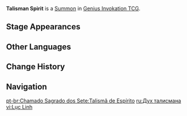 {{Genius Invokation TCG Infobox
|id          = 111073
|image       = Talisman Spirit Summon.png
|type        = Summon
|createdby   = Divine Maiden's Deliverance
|summontype  = Character Card Skill
|usage       = 2
|effect      = '''End Phase:''' Deal 1 {{Color|Cryo DMG}}.<br>'''When this Summon is on the field:''' Opposing character(s) take +1 {{Color|Cryo DMG}} and '''Physical DMG'''.
}}
'''Talisman Spirit''' is a [[Summon]] in [[Genius Invokation TCG]].

==Stage Appearances==
{{Genius Invokation TCG Stage Appearances|createdby=Shenhe (Character Card)}}

==Other Languages==
{{Other Languages
|en      = Talisman Spirit
|zhs     = 箓灵
|zhs_rm  = Lùlíng
|zht     = 籙靈
|zht_rm  = Lùlíng
|zh_tl   = Talisman Spirit
|ja      = 籙霊
|ja_rm   = Ryokurei{{Assumed}}
|ja_tl   = Talisman Spirit
|ko      = 녹령
|ko_rm   = 
|ko_tl   = 
|es      = Espíritu hechizado
|es_tl   = Bewitched Spirit
|fr      = Esprit talismanique
|fr_tl   = Talisman Spirit
|ru      = Дух талисмана
|ru_tl   = Talisman Spirit
|th      = Talisman Spirit
|vi      = Lục Linh
|vi_tl   = 
|de      = Talismangeist
|de_tl   = Talisman Spirit
|id      = Talisman Spirit
|pt      = Talismã de Espírito
|pt_tl   = 
|tr      = Tılsım Ruhu
|tr_tl   = 
|it      = Spirito talismano
|it_tl   = 
}}

==Change History==
{{Change History|3.7}}

==Navigation==
{{Genius Invokation TCG Navbox|Summon}}

[[pt-br:Chamado Sagrado dos Sete:Talismã de Espírito]]
[[ru:Дух талисмана]]
[[vi:Lục Linh]]